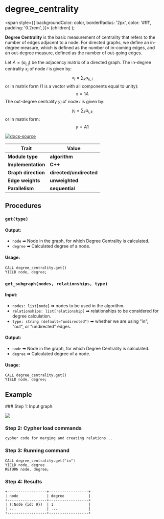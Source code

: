 
# degree_centrality

<span
style={{
      backgroundColor: color,
      borderRadius: '2px',
      color: '#fff',
      padding: '0.2rem',
    }}>
{children}
</span>
);

**Degree Centrality** is the basic measurement of centrality that refers to the
number of edges adjacent to a node. For directed graphs, we define an in-degree
measure, which is defined as the number of in-coming edges, and an out-degree
measure, defined as the number of out-going edges.

Let $A = (a_{i,j})$ be the adjacency matrix of a directed graph. The in-degree centrality $x_{i}$ of node $i$ is given by: $$x_{i} = \sum_k a_{k,i}$$ or in matrix form (1 is a vector with all components equal to unity): $$x = 1 A$$ The out-degree centrality $y_{i}$ of node $i$ is given by: $$y_{i} = \sum_k a_{i,k}$$ or in matrix form: $$y = A 1$$

[![docs-source](https://img.shields.io/badge/source-degree_centrality-FB6E00?logo=github&style=for-the-badge)](https://github.com/memgraph/mage/blob/main/cpp/degree_centrality_module/algorithm/degree_centrality_module.cpp)

| Trait               | Value                                                 |
| ------------------- | ----------------------------------------------------- |
| **Module type**     | <Highlight color="#FB6E00">**algorithm**</Highlight>  |
| **Implementation**  | <Highlight color="#FB6E00">**C++**</Highlight>        |
| **Graph direction** | <Highlight color="#FB6E00">**directed/undirected**</Highlight>   |
| **Edge weights**    | <Highlight color="#FB6E00">**unweighted**</Highlight> |
| **Parallelism**     | <Highlight color="#FB6E00">**sequential**</Highlight> |

## Procedures

### `get(type)`

#### Output:

- `node` ➡ Node in the graph, for which Degree Centrality is calculated.
- `degree` ➡ Calculated degree of a node.

#### Usage:

```cypher
CALL degree_centrality.get()
YIELD node, degree;
```

### `get_subgraph(nodes, relationships, type)`

#### Input:

- `nodes: list[node]` ➡ nodes to be used in the algorithm.
- `relationships: list[relationship]` ➡ relationships to be considered for 
degree calculation.
- `type: string (default="undirected")` ➡ whether we are using "in", "out", or 
"undirected" edges.

#### Output:

- `node` ➡ Node in the graph, for which Degree Centrality is calculated.
- `degree` ➡ Calculated degree of a node.

#### Usage:

```cypher
CALL degree_centrality.get()
YIELD node, degree;
```

## Example

<Steps>
### Step 1: Input graph

![](/pages/advanced-algorithms/available-algorithms/degree_centrality/memgraph-degree-centrality.png)

### Step 2: Cypher load commands

```
cypher code for merging and creating relations...
```

### Step 3: Running command

```
CALL degree_centrality.get("in")
YIELD node, degree
RETURN node, degree;
```

### Step 4: Results

```
+------------------+------------------+
| node             | degree           |
+------------------+------------------+
| (:Node {id: 9})  | 1                |
| ...              | ...              |
+------------------+------------------+
```
</Steps>

